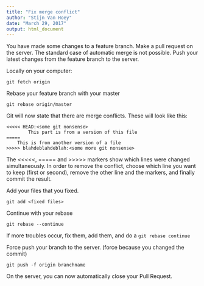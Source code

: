 ```yaml
---
title: "Fix merge conflict"
author: "Stijn Van Hoey"
date: "March 29, 2017"
output: html_document
---
```


You have made some changes to a feature branch. Make a pull request on the server. The standard case of automatic merge is not possible. Push your latest changes from the feature branch to the server.

Locally on your computer:

```
git fetch origin
```

Rebase your feature branch with your master

```
git rebase origin/master
```

Git will now state that there are merge conflicts. These will look like this:

``` 
<<<<< HEAD:<some git nonsense>
        This part is from a version of this file
=====
	This is from another version of a file
>>>>> blahdeblahdeblah:<some more git nonsense>
```

The <<<<<, ===== and >>>>> markers show which lines were changed simultaneously. In order to remove the conflict, choose which line you want to keep (first or second), remove the other line and the markers, and finally commit the result.

Add your files that you fixed.

```
git add <fixed files>
```

Continue with your rebase

```
git rebase --continue
```

If more troubles occur, fix them, add them, and do a ```git rebase continue```

Force push your branch to the server. (force because you changed the commit)

```
git push -f origin branchname
```

On the server, you can now automatically close your Pull Request.